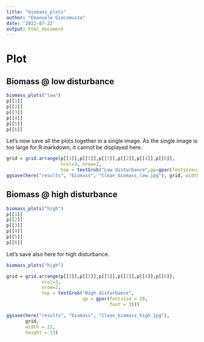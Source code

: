 ```yaml
---
title: "biomass_plots"
author: "Emanuele Giacomuzzo"
date: '2022-07-22'
output: html_document
---
```


# Plot

## Biomass \@ low disturbance

```r

biomass_plots("low")
p[[1]]
p[[2]]
p[[3]]
p[[4]]
p[[5]]
p[[6]]
```

Let's now save all the plots together in a single image. As the single image is too large for R markdown, it cannot be displayed here.

```r

grid = grid.arrange(p[[1]],p[[3]],p[[5]],p[[2]],p[[4]],p[[6]],
                    ncol=3, nrow=2,
                    top = textGrob("Low disturbance",gp=gpar(fontsize=20,font=3)))
ggsave(here("results", "biomass", "Clean_biomass_low.jpg"), grid, width = 22, height = 13)
```

## Biomass \@ high disturbance

```r

biomass_plots("high")
p[[1]]
p[[2]]
p[[3]]
p[[4]]
p[[5]]
p[[6]]
```

Let's save also here for high disturbance.

```r

biomass_plots("high")

grid = grid.arrange(p[[1]],p[[3]],p[[5]],p[[2]],p[[4]],p[[6]],
             ncol=3, 
             nrow=2,
             top = textGrob("High disturbance",
                            gp = gpar(fontsize = 20,
                                      font = 3)))

ggsave(here("results", "biomass", "Clean_biomass_high.jpg"), 
       grid, 
       width = 22, 
       height = 13)
```